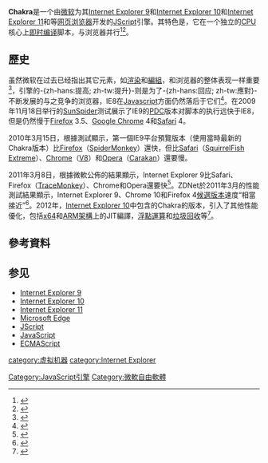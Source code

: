 {{About|[[Internet_Explorer_9|Internet Explorer 9]]至[[Internet_Explorer_11|Internet Explorer 11]]所使用的JavaScript引擎|[[Microsoft_Edge|Microsoft Edge]]所使用的JavaScript引擎|Chakra (JavaScript引擎)}}
{{noteTA
|G1=IT
|1=zh-hans:并行;zh-hant:平行;
}}
{{infobox Software|name=Chakra|developer=[[微软|微软]]|operating system=[[Microsoft_Windows|Microsoft Windows]]|status=支持|genre=[[JScript|JScript]]引擎|license=专有／[[MIT授權條款|MIT授權條款]]}}
'''Chakra'''是一个由[[微软|微软]]为其[[Internet_Explorer_9|Internet Explorer 9]]和[[Internet_Explorer_10|Internet Explorer 10]]和[[Internet_Explorer_11|Internet Explorer 11]]和等[[网页浏览器|网页浏览器]]开发的[[JScript|JScript]]引擎。其特色是，它在一个独立的[[CPU|CPU]]核心上[[即时编译|即时编译]]脚本，与浏览器并行<ref>{{cite web | url = http://www.zdnet.com/blog/networking/chrome-10-vs-internet-explorer-9-reconsidered/792?pg=2 | title = Chrome 10 vs. Internet Explorer 9 Reconsidered | publisher = [[ZDNet|ZDNet]] | date = March 10, 2011 | author = Steven J. Vaughan-Nichols | accessdate = 2011-03-21 | archive-date = 2011-03-15 | archive-url = https://web.archive.org/web/20110315182842/http://www.zdnet.com/blog/networking/chrome-10-vs-internet-explorer-9-reconsidered/792?pg=2 | dead-url = no }}</ref><ref>{{cite web|url=https://www.pcmag.com/article2/0,2817,2361444,00.asp|title=Internet Explorer 9: An Early Look|last=Muchmore|first=Michael|date=March 16, 2010|publisher=[[PC_Magazine|PC Magazine]]|accessdate=March 19, 2010|archive-date=2017-12-01|archive-url=https://web.archive.org/web/20171201031926/https://www.pcmag.com/article2/0,2817,2361444,00.asp|dead-url=no}}</ref>。

==歷史==
虽然微软在过去已经指出其它元素，如[[渲染|渲染]]和[[Marshalling_(計算機科學)|編組]]，和浏览器的整体表现一样重要<ref name="EarlyDevLook">{{cite web|url=http://blogs.msdn.com/ie/archive/2009/11/18/an-early-look-at-ie9-for-developers.aspx|title=An Early Look At IE9 for Developers|last=Hachamovitch|first=Dean|date=November 23, 2009|work=IEBlog on Microsoft Developer Network|publisher=Microsoft|accessdate=March 19, 2010|archive-date=2010-02-08|archive-url=https://web.archive.org/web/20100208214559/http://blogs.msdn.com/ie/archive/2009/11/18/an-early-look-at-ie9-for-developers.aspx|dead-url=no}}</ref>，引擎的-{zh-hans:提高; zh-tw:提升}-则是为了-{zh-hans:回应; zh-tw:應對}-不断发展的与之竞争的浏览器，IE8在[[Javascript|Javascript]]方面仍然落后于它们<ref>{{cite web|url=http://blogs.msdn.com/ie/archive/2010/03/16/html5-hardware-accelerated-first-ie9-platform-preview-available-for-developers.aspx|title=HTML5, Hardware Accelerated: First IE9 Platform Preview Available for Developers|last=Hachamovitch|authorlink=Dean Hachamovitch|first=Dean|date=March 18, 2010|work=IEBlog on [[Microsoft_Developer_Network|Microsoft Developer Network]]|publisher=[[Microsoft|Microsoft]]|accessdate=March 19, 2010|archive-date=2010-03-22|archive-url=https://web.archive.org/web/20100322204435/http://blogs.msdn.com/ie/archive/2010/03/16/html5-hardware-accelerated-first-ie9-platform-preview-available-for-developers.aspx|dead-url=no}}</ref>。在2009年11月18日举行的[[WebKit|SunSpider]]测试展示了IE9的[[专业开发者会议|PDC]]版本对脚本的执行远快于IE8，但是仍然慢于[[Firefox|Firefox]] 3.5、[[Google_Chrome|Google Chrome]] 4和[[Safari|Safari]] 4。

2010年3月15日，根據測試顯示，第一個IE9平台預覽版本（使用當時最新的Chakra版本）比[[Firefox|Firefox]]（[[SpiderMonkey|SpiderMonkey]]）還快，但比[[Safari|Safari]]（[[WebKit#JavaScriptCore|SquirrelFish Extreme]]）、[[Google_Chrome|Chrome]]（[[V8_(JavaScript引擎)|V8]]）和[[Opera電腦瀏覽器|Opera]]（[[Carakan|Carakan]]）還要慢。

2011年3月8日，根據微軟公佈的結果顯示，Internet Explorer 9比Safari、Firefox（[[SpiderMonkey#TraceMonkey|TraceMonkey]]）、Chrome和Opera還要快<ref>{{cite web|url=http://ie.microsoft.com/testdrive/benchmarks/SunSpider/Default.html|title=WebKit Sunspider JavaScript Benchmark Results|work=Internet Explorer 9 Platform Demos: Test Drive|publisher=[[Microsoft|Microsoft]]|accessdate=March 19, 2010|deadurl=yes|archiveurl=https://web.archive.org/web/20110324040146/http://ie.microsoft.com/testdrive/Benchmarks/SunSpider/Default.html|archivedate=2011年3月24日}}</ref>。ZDNet於2011年3月的性能測試結果顯示，Internet Explorer 9、Chrome 10和Firefox 4[[軟件版本週期#Release_Candidate|候選版本]]速度“相當接近”<ref name="ZDNet_20110315">{{cite web | url = http://www.zdnet.com/blog/hardware/ie9-vs-chrome-10-vs-firefox-4-rc-vs-opera-1101-vs-safari-5-the-big-browser-benchmark/11890?pg=6 | title = IE9 vs Chrome 10 vs Firefox 4 RC vs Opera 11.01 vs Safari 5 - The BIG browser benchmark! | publisher = [[ZDNet|ZDNet]] | author = Adrian Kingsley-Hughes | date = March 15, 2011 | accessdate = 2011-03-21 | deadurl = yes | archiveurl = https://web.archive.org/web/20110320023823/http://www.zdnet.com/blog/hardware/ie9-vs-chrome-10-vs-firefox-4-rc-vs-opera-1101-vs-safari-5-the-big-browser-benchmark/11890?pg=6 | archivedate = 2011-03-20 }}</ref>。2012年，[[Internet_Explorer_10|Internet Explorer 10]]中包含的Chakra的版本，引入了其他性能優化，包括[[x64|x64]]和[[ARM架構|ARM架構]]上的JIT編譯，[[浮點運算|浮點運算]]和[[垃圾回收_(計算機科學)|垃圾回收]]等<ref>{{cite web |url=http://blogs.msdn.com/b/ie/archive/2012/06/13/advances-in-javascript-performance-in-ie10-and-windows-8.aspx |title=Advances in JavaScript Performance in IE10 and Windows 8 |publisher=[[Microsoft|Microsoft]] |accessdate=October 24, 2013 |archive-date=2013-10-29 |archive-url=https://web.archive.org/web/20131029190613/http://blogs.msdn.com/b/ie/archive/2012/06/13/advances-in-javascript-performance-in-ie10-and-windows-8.aspx |dead-url=no }}</ref>。

==參考資料==
{{Reflist}}

==参见==
*[[Internet_Explorer_9|Internet Explorer 9]]
*[[Internet_Explorer_10|Internet Explorer 10]]
*[[Internet_Explorer_11|Internet Explorer 11]]
*[[Microsoft_Edge|Microsoft Edge]]
*[[JScript|JScript]]
*[[JavaScript|JavaScript]]
*[[ECMAScript|ECMAScript]]

{{Internet Explorer}}
{{Web browser}}
{{Microsoft}}
{{ECMAScript}}

[[category:虚拟机器|category:虚拟机器]]
[[category:Internet_Explorer|category:Internet Explorer]]
[[Category:JavaScript引擎|Category:JavaScript引擎]]
[[Category:微軟自由軟體|Category:微軟自由軟體]]